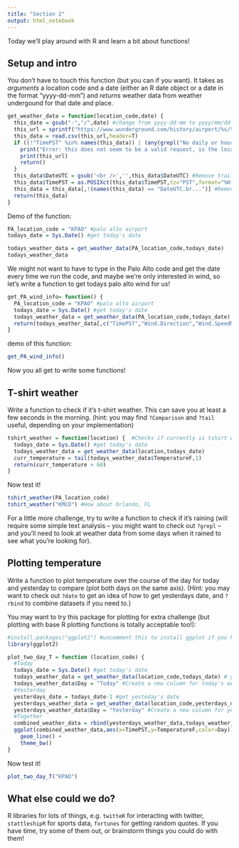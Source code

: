 ```yaml
---
title: "Section 2"
output: html_notebook
---
```


Today we'll play around with R and learn a bit about functions!


Setup and intro
------------------

You don't have to touch this function (but you can if you want). It takes as *arguments* a location code and a date (either an R date object or a date in the format "yyyy-dd-mm") and *returns* weather data from weather undergound for that date and place.

```r
get_weather_data = function(location_code,date) {
  this_date = gsub("-","/",date) #change from yyyy-dd-mm to yyyy/mm/dd
  this_url = sprintf("https://www.wunderground.com/history/airport/%s/%s/DailyHistory.html?format=1",location_code, this_date)
  this_data = read.csv(this_url,header=T)
  if ((!"TimePST" %in% names(this_data)) | (any(grepl("No daily or hourly history data available",this_data$TimePST)))) {
    print("Error: this does not seem to be a valid request, is the location code or date incorrect? (request url below)")
    print(this_url)
    return()    
  }
  this_data$DateUTC = gsub('<br />','',this_data$DateUTC) #Remove trailing html linebreaks
  this_data$TimePST = as.POSIXct(this_data$TimePST,tz="PST",format="%H:%M %p") #Convert to a format that's plottable as a time
  this_data = this_data[,!(names(this_data) == "DateUTC.br...")] #Remove redundant column
  return(this_data)
}

```

Demo of the function:

```r
PA_location_code = "KPAO" #palo alto airport
todays_date = Sys.Date() #get today's date

todays_weather_data = get_weather_data(PA_location_code,todays_date)
todays_weather_data
```

We might not want to have to type in the Palo Alto code and get the date every time we run the code, and maybe we're only interested in wind, so let's write a function to get todays palo alto wind for us! 

```r
get_PA_wind_info= function() {
  PA_location_code = "KPAO" #palo alto airport
  todays_date = Sys.Date() #get today's date
  todays_weather_data = get_weather_data(PA_location_code,todays_date)
  return(todays_weather_data[,c("TimePST","Wind.Direction","Wind.SpeedMPH")]) 
}
```

demo of this function:
```r
get_PA_wind_info()
```

Now you all get to write some functions!

T-shirt weather
------------------
Write a function to check if it's t-shirt weather. This can save you at least a few seconds in the morning. (hint: you may find `?Comparison` and `?tail` useful, depending on your implementation)
```r
tshirt_weather = function(location) {  #Checks if currently is tshirt weather (i.e. most recent temperature above 60) in location indicated by weather station code
  todays_date = Sys.Date() #get today's date
  todays_weather_data = get_weather_data(location,todays_date)
  curr_temperature = tail(todays_weather_data$TemperatureF,1)
  return(curr_temperature > 60)
}
```

Now test it!
```r
tshirt_weather(PA_location_code)
tshirt_weather("KMCO") #How about Orlando, FL
```

For a little more challenge, try to write a function to check if it's raining (will require some simple text analysis -- you might want to check out `?grepl` -- and you'll need to look at weather data from some days when it rained to see what you're looking for).

Plotting temperature
-----------------------
Write a function to plot temperature over the course of the day for today and yesterday to compare (plot both days on the same axis). (Hint: you may want to check out `?date` to get an idea of how to get yesterdays date, and `?rbind` to combine datasets if you need to.)

You may want to try this package for plotting for extra challenge (but plotting with base R plotting functions is totally acceptable too!):
```r
#install.packages("ggplot2") #uncomment this to install ggplot if you haven't already
library(ggplot2)
```

```r
plot_two_day_T = function (location_code) {
  #Today
  todays_date = Sys.Date() #get today's date
  todays_weather_data = get_weather_data(location_code,todays_date) # get todays weather data
  todays_weather_data$Day = "Today" #Create a new column for today's weather data identifying it as today's
  #Yesterday
  yesterdays_date = todays_date-1 #get yesteday's date
  yesterdays_weather_data = get_weather_data(location_code,yesterdays_date) #get yesterdays weather data
  yesterdays_weather_data$Day = "Yesterday" #Create a new column for yesterdays weather data identifying it as yesterdays
  #Together
  combined_weather_data = rbind(yesterdays_weather_data,todays_weather_data)
  ggplot(combined_weather_data,aes(x=TimePST,y=TemperatureF,color=Day)) +
    geom_line() +
    theme_bw()
}
```

Now test it!
```r
plot_two_day_T("KPAO")
```


What else could we do?
-------------------------

R libraries for lots of things, e.g. `twitteR` for interacting with twitter, `stattleshipR` for sports data, `fortunes` for getting random quotes. If you have time, try some of them out, or brainstorm things you could do with them!